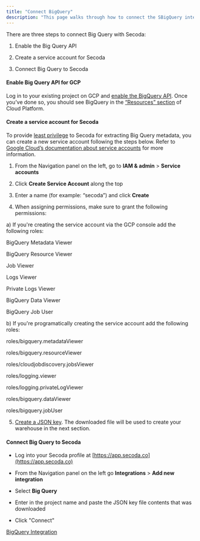 ```yaml
---
title: "Connect BigQuery"
description: "This page walks through how to connect the SBigQuery integration"
---
```


There are three steps to connect Big Query with Secoda:

1. Enable the Big Query API

2. Create a service account for Secoda

3. Connect Big Query to Secoda

#### Enable Big Query API for GCP

Log in to your existing project on GCP and
[enable the BigQuery API](https://cloud.google.com/bigquery/docs/quickstarts/quickstart-web-ui).
Once you’ve done so, you should see BigQuery in the
[“Resources” section](https://cl.ly/0W2i2I2B2R0M) of Cloud Platform.

#### Create a service account for Secoda

To provide
[least privilege](https://en.wikipedia.org/wiki/Principle%5Fof%5Fleast%5Fprivilege)
to Secoda for extracting Big Query metadata, you can create a new service
account following the steps below. Refer to
[Google Cloud’s documentation about service accounts](https://cloud.google.com/iam/docs/creating-managing-service-accounts)
for more information.

1. From the Navigation panel on the left, go to **IAM & admin** \> **Service
   accounts**

2. Click **Create Service Account** along the top

3. Enter a name (for example: “secoda”) and click **Create**

4. When assigning permissions, make sure to grant the following permissions:

a) If you're creating the service account via the GCP console add the following
roles:

BigQuery Metadata Viewer

BigQuery Resource Viewer

Job Viewer

Logs Viewer

Private Logs Viewer

BigQuery Data Viewer

BigQuery Job User

b) If you're programatically creating the service account add the following
roles:

roles/bigquery.metadataViewer

roles/bigquery.resourceViewer

roles/cloudjobdiscovery.jobsViewer

roles/logging.viewer

roles/logging.privateLogViewer

roles/bigquery.dataViewer

roles/bigquery.jobUser

5.  [Create a JSON key](https://cloud.google.com/iam/docs/creating-managing-service-account-keys).
    The downloaded file will be used to create your warehouse in the next
    section.

#### Connect Big Query to Secoda

- Log into your Secoda profile at [https://app.secoda.co](https://app.secoda.co)

- From the Navigation panel on the left go **Integrations** \> **Add new
  integration**

- Select **Big Query**

- Enter in the project name and paste the JSON key file contents that was
  downloaded

- Click "Connect"

[BigQuery Integration](/integrations/bigquery-integration)
